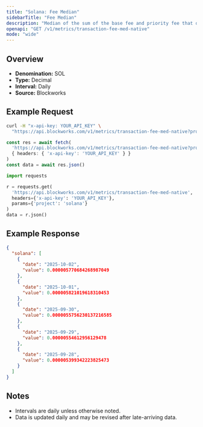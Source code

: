 ```yaml
---
title: "Solana: Fee Median"
sidebarTitle: "Fee Median"
description: "Median of the sum of the base fee and priority fee that day"
openapi: "GET /v1/metrics/transaction-fee-med-native"
mode: "wide"
---
```


## Overview

- **Denomination:** SOL
- **Type:** Decimal
- **Interval:** Daily
- **Source:** Blockworks

## Example Request

<CodeGroup>

```bash cURL
curl -H "x-api-key: YOUR_API_KEY" \
  "https://api.blockworks.com/v1/metrics/transaction-fee-med-native?project=solana"
```

```typescript TypeScript
const res = await fetch(
  'https://api.blockworks.com/v1/metrics/transaction-fee-med-native?project=solana',
  { headers: { 'x-api-key': 'YOUR_API_KEY' } }
)
const data = await res.json()
```

```python Python
import requests

r = requests.get(
  'https://api.blockworks.com/v1/metrics/transaction-fee-med-native',
  headers={'x-api-key': 'YOUR_API_KEY'},
  params={'project': 'solana'}
)
data = r.json()
```

</CodeGroup>

## Example Response

```json
{
  "solana": [
    {
      "date": "2025-10-02",
      "value": 0.000005770684268987049
    },
    {
      "date": "2025-10-01",
      "value": 0.000005821019618310453
    },
    {
      "date": "2025-09-30",
      "value": 0.0000055756230137216585
    },
    {
      "date": "2025-09-29",
      "value": 0.00000554612956129478
    },
    {
      "date": "2025-09-28",
      "value": 0.000005399342223825473
    }
  ]
}
```

## Notes
- Intervals are daily unless otherwise noted.
- Data is updated daily and may be revised after late-arriving data.